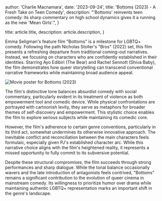 
  author: 'Charlie Macnamara',
  date: '2023-09-24',
  title: 'Bottoms (2023) - A Fresh Take on Teen Comedy',
  description: "'Bottoms' reinvents teen comedy: its sharp commentary on high school dynamics gives it a running as the new 'Mean Girls'.",
}

  title: article.title,
  description: article.description,
}


Emma Seligman's feature film "Bottoms" is a milestone for LGBTQ+ comedy. Following the path Nicholas Stoller's "Bros" (2022) set, this film presents a refreshing departure from traditional coming-out narratives. Instead, we focusing on characters who are confidently established in their identities. Starring Ayo Edibiri (The Bear) and Rachel Sennott (Shiva Baby), the film demonstrates how queer storytelling can transcend conventional narrative frameworks while maintaining broad audience appeal.

<Image src={designSystem} alt="Movie poster for Bottoms (2023)" />

The film's distinctive tone balances absurdist comedy with social commentary, particularly evident in its treatment of violence as both empowerment tool and comedic device. While physical confrontations are portrayed with cartoonish levity, they serve as metaphors for broader themes of self-discovery and empowerment. This stylistic choice enables the film to explore serious subjects while maintaining its comedic core.

However, the film's adherence to certain genre conventions, particularly in its third act, somewhat undermines its otherwise innovative approach. The inevitable conflict and reconciliation between the main characters feels formulaic, especially given PJ's established character arc. While this narrative choice aligns with the film's heightened reality, it represents a missed opportunity to fully commit to its subversive potential.

Despite these structural compromises, the film succeeds through strong performances and sharp dialogue. While the tonal balance occasionally wavers and the late introduction of antagonists feels contrived, "Bottoms" remains a significant contribution to the evolution of queer cinema in mainstream comedy. Its willingness to prioritize humor over drama while maintaining authentic LGBTQ+ representation marks an important shift in the genre's landscape.
